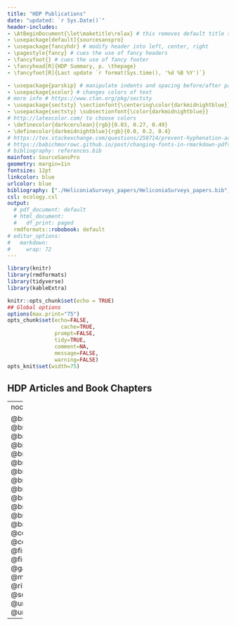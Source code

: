 ```yaml
---
title: "HDP Publications"
date: "updated: `r Sys.Date()`"
header-includes:
- \AtBeginDocument{\let\maketitle\relax} # this removes default title section
- \usepackage[default]{sourcesanspro}
- \usepackage{fancyhdr} # modify header into left, center, right
- \pagestyle{fancy} # cues the use of fancy headers
- \fancyfoot{} # cues the use of fancy footer
- \fancyhead[R]{HDP Summary, p. \thepage} 
- \fancyfoot[R]{Last update `r format(Sys.time(), '%d %B %Y')`}

- \usepackage{parskip} # manipulate indents and spacing before/after paragra phs 
- \usepackage{xcolor} # changes colors of text
# more info # https://www.ctan.org/pkg/sectsty
- \usepackage{sectsty} \sectionfont{\centering\color{darkmidnightblue}}
- \usepackage{sectsty} \subsectionfont{\color{darkmidnightblue}}
# http://latexcolor.com/ to choose colors
- \definecolor{darkcerulean}{rgb}{0.03, 0.27, 0.49}
- \definecolor{darkmidnightblue}{rgb}{0.0, 0.2, 0.4}
# https://tex.stackexchange.com/questions/258714/prevent-hyphenation-across-lines-enforce-right-margin
# https://babichmorrowc.github.io/post/changing-fonts-in-rmarkdown-pdfs/
# bibliography: references.bib
mainfont: SourceSansPro
geometry: margin=1in
fontsize: 12pt
linkcolor: blue
urlcolor: blue
bibliography: ["./HeliconiaSurveys_papers/HeliconiaSurveys_papers.bib","./HeliconiaSurveys_related/HeliconiaSurveys_related.bib" ]
csl: ecology.csl
output:
  # pdf_document: default
  # html_document:
  #   df_print: paged
  rmdformats::robobook: default
# editor_options: 
#   markdown: 
#     wrap: 72
---
```




```r
library(knitr)
library(rmdformats)
library(tidyverse)
library(kableExtra)

knitr::opts_chunk$set(echo = TRUE)
## Global options
options(max.print="75")
opts_chunk$set(echo=FALSE,
	             cache=TRUE,
               prompt=FALSE,
               tidy=TRUE,
               comment=NA,
               message=FALSE,
               warning=FALSE)
opts_knit$set(width=75)
```


## HDP Articles and Book Chapters

--- 
nocite: |
    
    @brooksStatisticalModelingPatterns2019a, @brunaArePlantPopulations2003a, @brunaBiologicalImpactsDeforestation2004, @brunaCompensatoryResponsesUnderstory2005d, @brunaDemographicEffectsHabitat2005, @brunaEdgeEffectsGrowth2011c, @brunaEffectsForestFragmentation2002b, @brunaExperimentalAssessmentHeliconia2002, @brunaForestFragmentsTropical2005, @brunaHabitatFragmentationDemographic2002b, @brunaHeliconiaAcuminataReproductive2004e, @brunaRegenerationPopulationStructure2005d, @brunaSeedGerminationRainforest1999b, @cortesCharacterization10Microsatellite2009c, @cortesLowPlantDensity2013b, @fiskeAlternativeSpatialSampling2010, @fiskeEffectsSampleSize2008a, @gagnonGrowthUnderstoryHerb2011b, @morrisLongevityCanBuffer2008a, @ribeiroInfluencePostClearingTreatment2010b, @scottDelayedEffectsClimate2021, @uriarteDisentanglingDriversReduced2011b, @uriarteEffectsForestFragmentation2010b
---   

